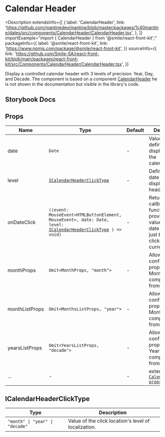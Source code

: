 
# Calendar Header

<Description
  extendsInfo={[
    {
      label: 'CalendarHeader',
      link: 'https://github.com/mantinedev/mantine/blob/master/packages/%40mantine/dates/src/components/CalendarHeader/CalendarHeader.tsx',
    },
  ]}
  importExample="import { CalendarHeader } from '@smile/react-front-kit';"
  packageInfo={{
    label: '@smile/react-front-kit',
    link: 'https://www.npmjs.com/package/@smile/react-front-kit',
  }}
  sourceInfo={{
    link: 'https://github.com/Smile-SA/react-front-kit/blob/main/packages/react-front-kit/src/Components/CalendarHeader/CalendarHeader.tsx',
  }}
>
  Display a controlled calendar header with 3 levels of precision: Year, Day,
  and Decade. The component is based on a component
  [CalendarHeader](https://github.com/mantinedev/mantine/blob/master/packages/%40mantine/dates/src/components/CalendarHeader/CalendarHeader.tsx)
  he is not shown in the documentation but visible in the library's code.
</Description>

## Storybook Docs

<StorybookEmbed
  storyId="3-custom-components-calendarheader--docs"
  height="1780"
/>

## Props

| Name              | Type                                                                                                                                          | Default | Description                                                                                                                                                    |
| ----------------- | --------------------------------------------------------------------------------------------------------------------------------------------- | ------- | -------------------------------------------------------------------------------------------------------------------------------------------------------------- |
| date <Required/>  | `Date`                                                                                                                                        | -       | Value given to define the date displayed on the calendarHeader                                                                                                 |
| level <Required/> | [`ICalendarHeaderClickType`](#icalendarheaderclicktype)                                                                                       | -       | Defines the date level to display in the header modal                                                                                                          |
| onDateClick       | `((event: MouseEvent<HTMLButtonElement, MouseEvent>, date: Date, level: `[`ICalendarHeaderClickType`](#icalendarheaderclicktype)` ) => void)` | -       | Returns a callback function that provides the value of the date that has just been clicked and the current level                                               |
| monthProps        | `Omit<MonthProps, "month">`                                                                                                                   | -       | Allows configuring the props of the Month component from Mantine.                                                                                              |
| monthListProps    | `Omit<MonthsListProps, "year">`                                                                                                               | -       | Allows configuring the props of the MonthList component from Mantine.                                                                                          |
| yearsListProps    | `Omit<YearsListProps, "decade">`                                                                                                              | -       | Allows configuring the props of the YearsList component from Mantine.                                                                                          |
| ...               | -                                                                                                                                             | -       | extends [`CalendarHeader props`](https://github.com/mantinedev/mantine/blob/master/packages/%40mantine/dates/src/components/CalendarHeader/CalendarHeader.tsx) |

## ICalendarHeaderClickType

| Type                            | Description                                          |
| ------------------------------- | ---------------------------------------------------- |
| `"month" \| "year" \| "decade"` | Value of the click location's level of localization. |
